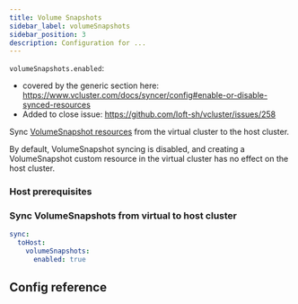 ```yaml
---
title: Volume Snapshots
sidebar_label: volumeSnapshots
sidebar_position: 3
description: Configuration for ...
---
```



`volumeSnapshots.enabled`:
- covered by the generic section here: https://www.vcluster.com/docs/syncer/config#enable-or-disable-synced-resources
- Added to close issue: https://github.com/loft-sh/vcluster/issues/258

Sync [VolumeSnapshot resources](https://kubernetes.io/docs/concepts/storage/volume-snapshots/) from the virtual cluster to the host cluster.

By default, VolumeSnapshot syncing is disabled, and creating a VolumeSnapshot custom resource in the virtual cluster has no effect on the host cluster.



### Host prerequisites

<Prereqs/>


### Sync VolumeSnapshots from virtual to host cluster
```YAML
sync:
  toHost:
    volumeSnapshots:
      enabled: true
```


## Config reference

<EnableSwitch/>